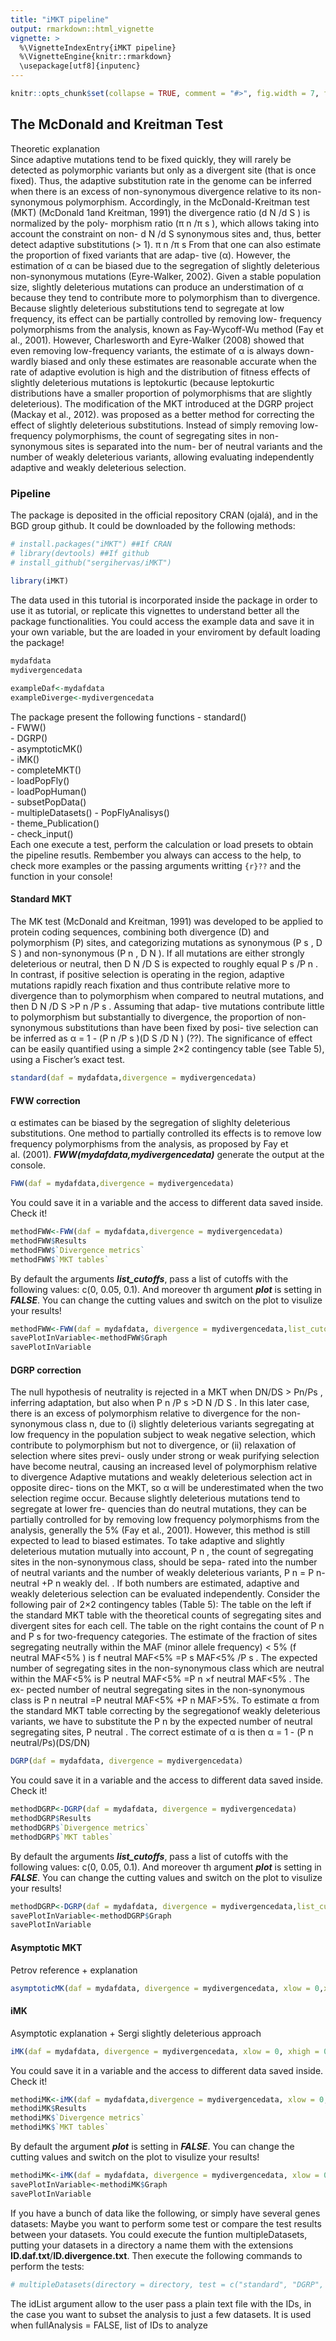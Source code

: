 ```yaml
---
title: "iMKT pipeline"
output: rmarkdown::html_vignette
vignette: >
  %\VignetteIndexEntry{iMKT pipeline}
  %\VignetteEngine{knitr::rmarkdown}
  \usepackage[utf8]{inputenc}
---
```


```r
knitr::opts_chunk$set(collapse = TRUE, comment = "#>", fig.width = 7, fig.height = 7, fig.align = "center")
```

## The McDonald and Kreitman Test
Theoretic explanation  
Since adaptive mutations tend to be fixed quickly, they will rarely be detected as polymorphic variants but only as a divergent site (that is once fixed). Thus, the adaptive substitution rate in the genome can be inferred when there is an excess of non-synonymous divergence relative to its non-synonymous polymorphism. Accordingly, in the McDonald-Kreitman test (MKT) (McDonald 1and Kreitman, 1991) the divergence ratio (d N /d S ) is normalized by the poly- morphism ratio (π n /π s ), which allows taking into account the constraint on non- d N /d S synonymous sites and, thus, better detect adaptive substitutions (> 1). π n /π s From that one can also estimate the proportion of fixed variants that are adap- tive (α). However, the estimation of α can be biased due to the segregation of slightly deleterious non-synonymous mutations (Eyre-Walker, 2002). Given a stable population size, slightly deleterious mutations can produce an understimation of α because they tend to contribute more to polymorphism than to divergence. Because slightly deleterious substitutions tend to segregate at low frequency, its effect can be partially controlled by removing low- frequency polymorphisms from the analysis, known as Fay-Wycoff-Wu method (Fay et al., 2001). However, Charlesworth and Eyre-Walker (2008) showed that even removing low-frequency variants, the estimate of α is always down- wardly biased and only these estimates are reasonable accurate when the rate of adaptive evolution is high and the distribution of fitness effects of slightly deleterious mutations is leptokurtic (because leptokurtic distributions have a smaller proportion of polymorphisms that are slightly deleterious). The modification of the MKT introduced at the DGRP project (Mackay et al., 2012). was proposed as a better method for correcting the effect of slightly deleterious substitutions. Instead of simply removing low-frequency polymorphisms, the count of segregating sites in non-synonymous sites is separated into the num- ber of neutral variants and the number of weakly deleterious variants, allowing evaluating independently adaptive and weakly deleterious selection.

### Pipeline
The package is deposited in the official repository CRAN (ojalá), and in the BGD group github. It could be downloaded by the following methods:
```r
# install.packages("iMKT") ##If CRAN  
# library(devtools) ##If github
# install_github("sergihervas/iMKT")  
  
library(iMKT)
```
The data used in this tutorial is incorporated inside the package in order to use it as tutorial, or replicate this vignettes to understand better all the package functionalities. You could access the example data and save it in your own variable, but the are loaded in your enviroment by default loading the package!
```r
mydafdata
mydivergencedata

exampleDaf<-mydafdata
exampleDiverge<-mydivergencedata
```

The package present the following functions
- standard()  
- FWW()  
- DGRP()  
- asymptoticMK()  
- iMK()  
- completeMKT()  
- loadPopFly()  
- loadPopHuman()  
- subsetPopData()  
- multipleDatasets()
- PopFlyAnalisys()  
- theme_Publication()  
- check_input()  
Each one execute a test, perform the calculation or load presets to obtain the pipeline resutls. Rembember you always can access to the help, to check more examples or the passing arguments writting ```{r}??``` and the function in your console!

#### Standard MKT
The MK test (McDonald and Kreitman, 1991) was developed to be applied to protein coding sequences, combining both divergence (D) and polymorphism (P) sites, and categorizing mutations as synonymous (P s , D S ) and non-synonymous (P n , D N ). If all mutations are either strongly deleterious or neutral, then D N /D S is expected to roughly equal P s /P n . In contrast, if positive selection is operating in the region, adaptive mutations rapidly reach fixation and thus contribute relative more to divergence than to polymorphism when compared to neutral mutations, and then D N /D S >P n /P s . Assuming that adap- tive mutations contribute little to polymorphism but substantially to divergence, the proportion of non-synonymous substitutions than have been fixed by posi- tive selection can be inferred as α = 1 - (P n /P s )(D S /D N ) (??). The significance of effect can be easily quantified using a simple 2×2 contingency table (see Table 5), using a Fischer’s exact test.
```r
standard(daf = mydafdata,divergence = mydivergencedata)
```

#### FWW correction
α estimates can be biased by the segregation of slighlty deleterious substitutions. One method to partially controlled its effects is to remove low frequency polymorphisms from the analysis, as proposed by Fay et al. (2001).
***FWW(mydafdata,mydivergencedata)*** generate the output at the console. 
```r
FWW(daf = mydafdata,divergence = mydivergencedata)
```
You could save it in a variable and the access to different data saved inside. Check it!
```r
methodFWW<-FWW(daf = mydafdata,divergence = mydivergencedata)
methodFWW$Results
methodFWW$`Divergence metrics`
methodFWW$`MKT tables`

```
By default the arguments ***list_cutoffs***, pass a list of cutoffs with the following values: c(0, 0.05, 0.1). And moreover th argument  ***plot*** is setting in ***FALSE***. You can change the cutting values and switch on the plot to visulize your results!

```r
methodFWW<-FWW(daf = mydafdata, divergence = mydivergencedata,list_cutoff=c(0, 0.05, 0.1,0.15,0.2),plot=TRUE)
savePlotInVariable<-methodFWW$Graph
savePlotInVariable
```


#### DGRP correction
The null hypothesis of neutrality is rejected in a MKT when DN/DS > Pn/Ps , inferring adaptation, but also when P n /P s >D N /D S . In this later case, there is an excess of polymorphism relative to divergence for the non-synonymous class n, due to (i) slightly deleterious variants segregating at low frequency in the population subject to weak negative selection, which contribute to polymorphism but not to divergence, or (ii) relaxation of selection where sites previ- ously under strong or weak purifying selection have become neutral, causing an increased level of polymorphism relative to divergence Adaptive mutations and weakly deleterious selection act in opposite direc- tions on the MKT, so α will be underestimated when the two selection regime occur. Because slightly deleterious mutations tend to segregate at lower fre- quencies than do neutral mutations, they can be partially controlled for by removing low frequency polymorphisms from the analysis, generally the 5% (Fay et al., 2001). However, this method is still expected to lead to biased estimates. To take adaptive and slightly deleterious mutation mutually into account, P n , the count of segregating sites in the non-synonymous class, should be sepa- rated into the number of neutral variants and the number of weakly deleterious variants, P n = P n-neutral +P n weakly del. . If both numbers are estimated, adaptive and weakly deleterious selection can be evaluated independently. Consider the following pair of 2×2 contingency tables (Table 5): The table on the left if the standard MKT table with the theoretical counts of segregating sites and divergent sites for each cell. The table on the right contains the count of P n and P s for two-frequency categories. The estimate of the fraction of sites segregating neutrally within the MAF (minor allele frequency) < 5% (f neutral MAF<5% ) is f neutral MAF<5% =P s MAF<5% /P s . The expected number of segregating sites in the non-synonymous class which are neutral within the MAF<5% is P neutral MAF<5% =P n ×f neutral MAF<5% . The ex- pected number of neutral segregating sites in the non-synonymous class is P n neutral =P neutral MAF<5% +P n MAF>5%. To estimate α from the standard MKT table correcting by the segregationof weakly deleterious variants, we have to substitute the P n by the expected number of neutral segregating sites, P neutral . The correct estimate of α is then α = 1 - (P n neutral/Ps)(DS/DN)
```r
DGRP(daf = mydafdata, divergence = mydivergencedata)
```
You could save it in a variable and the access to different data saved inside. Check it!
```r
methodDGRP<-DGRP(daf = mydafdata, divergence = mydivergencedata)
methodDGRP$Results
methodDGRP$`Divergence metrics`
methodDGRP$`MKT tables`

```
By default the arguments ***list_cutoffs***, pass a list of cutoffs with the following values: c(0, 0.05, 0.1). And moreover th argument  ***plot*** is setting in ***FALSE***. You can change the cutting values and switch on the plot to visulize your results!

```r
methodDGRP<-DGRP(daf = mydafdata, divergence = mydivergencedata,list_cutoff=c(0, 0.05,0.2),plot=TRUE)
savePlotInVariable<-methodDGRP$Graph
savePlotInVariable
```

#### Asymptotic MKT
Petrov reference + explanation
```r
asymptoticMK(daf = mydafdata, divergence = mydivergencedata, xlow = 0,xhigh = 0.9)
```

#### iMK
Asymptotic explanation + Sergi slightly deleterious approach
```r
iMK(daf = mydafdata, divergence = mydivergencedata, xlow = 0, xhigh = 0.9)
```
You could save it in a variable and the access to different data saved inside. Check it!
```r
methodiMK<-iMK(daf = mydafdata,divergence = mydivergencedata, xlow = 0, xhigh = 0.9)
methodiMK$Results
methodiMK$`Divergence metrics`
methodiMK$`MKT tables`
```
By default the argument ***plot*** is setting in ***FALSE***. You can change the cutting values and switch on the plot to visulize your results!
```r
methodiMK<-iMK(daf = mydafdata, divergence = mydivergencedata, xlow = 0, xhigh = 0.9 ,plot=TRUE)
savePlotInVariable<-methodiMK$Graph
savePlotInVariable
```

If you have a bunch of data like the following, or simply have several genes datasets:
<!-- ![alt text](~/Pictures/test.png) -->
Maybe you want to perform some test or compare the test results between your datasets. You could execute the funtion multipleDatasets, putting your datasets in a directory a name them with the extensions **ID.daf.txt**/**ID.divergence.txt**. Then execute the following commands to perform the tests:
```r
# multipleDatasets(directory = directory, test = c("standard", "DGRP", "FWW","asymptotic", "iMK"), xlow = 0, xhigh = 1, fullAnalysis = TRUE/FALSE,idList = "NA")
```
The idList argument allow to the user pass a plain text file with the IDs, in the case you want to subset the analysis to just a few datasets. It is used when fullAnalysis = FALSE, list of IDs to analyze


